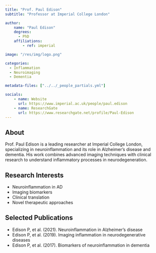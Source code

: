 ```yaml
---
title: "Prof. Paul Edison"
subtitle: "Professor at Imperial College London"

author:
    name: "Paul Edison"
    degrees:
      - PhD
    affiliations:
        - ref: imperial

image: "/res/img/logo.png"

categories:
  - Inflammation
  - Neuroimaging
  - Dementia

metadata-files: ["../../_people_partials.yml"]

socials:
    - name: Website
      url: https://www.imperial.ac.uk/people/paul.edison
    - name: ResearchGate
      url: https://www.researchgate.net/profile/Paul-Edison
---
```


## About

Prof. Paul Edison is a leading researcher at Imperial College London, specializing in neuroinflammation and its role in Alzheimer's disease and dementia. His work combines advanced imaging techniques with clinical research to understand inflammatory processes in neurodegeneration.

## Research Interests

- Neuroinflammation in AD
- Imaging biomarkers
- Clinical translation
- Novel therapeutic approaches

## Selected Publications

- Edison P, et al. (2021). Neuroinflammation in Alzheimer's disease
- Edison P, et al. (2019). Imaging inflammation in neurodegenerative diseases
- Edison P, et al. (2017). Biomarkers of neuroinflammation in dementia 